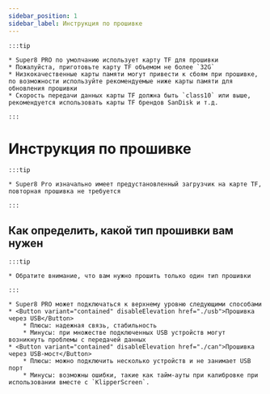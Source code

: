 ```yaml
---
sidebar_position: 1
sidebar_label: Инструкция по прошивке
---
```







    :::tip

    * Super8 PRO по умолчанию использует карту TF для прошивки
    * Пожалуйста, приготовьте карту TF объемом не более `32G`
    * Низкокачественные карты памяти могут привести к сбоям при прошивке, по возможности используйте рекомендуемые ниже карты памяти для обновления прошивки
    * Скорость передачи данных карты TF должна быть `class10` или выше, рекомендуется использовать карты TF брендов SanDisk и т.д.

    :::

# Инструкция по прошивке

    :::tip

    * Super8 Pro изначально имеет предустановленный загрузчик на карте TF, повторная прошивка не требуется

    :::

## Как определить, какой тип прошивки вам нужен

    :::tip

    * Обратите внимание, что вам нужно прошить только один тип прошивки

    :::

    * Super8 PRO может подключаться к верхнему уровню следующими способами
    * <Button variant="contained" disableElevation href="./usb">Прошивка через USB</Button>
        * Плюсы: надежная связь, стабильность
        * Минусы: при множестве подключенных USB устройств могут возникнуть проблемы с передачей данных
    * <Button variant="contained" disableElevation href="./can">Прошивка через USB-мост</Button>
        * Плюсы: можно подключить несколько устройств и не занимает USB порт
        * Минусы: возможны ошибки, такие как тайм-ауты при калибровке при использовании вместе с `KlipperScreen`.

